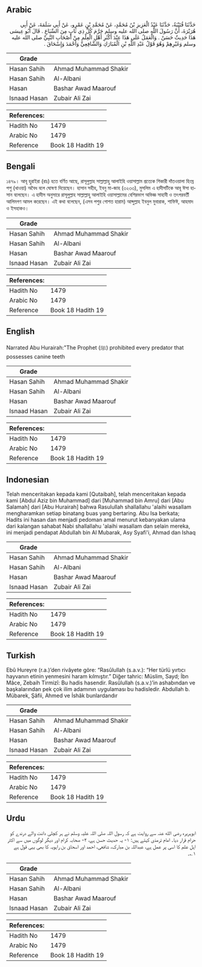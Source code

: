## Arabic


<div dir="rtl" lang="ar" style={{fontSize:'larger',backgroundColor:'#f8f9fa',padding:20}}>
حَدَّثَنَا قُتَيْبَةُ، حَدَّثَنَا عَبْدُ الْعَزِيزِ بْنُ مُحَمَّدٍ، عَنْ مُحَمَّدِ بْنِ عَمْرٍو، عَنْ أَبِي سَلَمَةَ، عَنْ أَبِي هُرَيْرَةَ، أَنَّ رَسُولَ اللَّهِ صلى الله عليه وسلم حَرَّمَ كُلَّ ذِي نَابٍ مِنَ السِّبَاعِ ‏.‏ قَالَ أَبُو عِيسَى هَذَا حَدِيثٌ حَسَنٌ ‏.‏ وَالْعَمَلُ عَلَى هَذَا عِنْدَ أَكْثَرِ أَهْلِ الْعِلْمِ مِنْ أَصْحَابِ النَّبِيِّ صلى الله عليه وسلم وَغَيْرِهِمْ وَهُوَ قَوْلُ عَبْدِ اللَّهِ بْنِ الْمُبَارَكِ وَالشَّافِعِيِّ وَأَحْمَدَ وَإِسْحَاقَ ‏.‏
</div>
<div style={{backgroundColor:'#f8f9fa',padding:20, marginBottom: 10}}><table> <thead> <tr> <th>Grade</th> <th></th> </tr> </thead> <tbody> <tr><td>Hasan Sahih</td><td>Ahmad Muhammad Shakir</td></tr><tr><td>Hasan Sahih</td><td>Al-Albani</td></tr><tr><td>Hasan</td><td>Bashar Awad Maarouf</td></tr><tr><td>Isnaad Hasan</td><td>Zubair Ali Zai</td></tr></tbody></table><table> <thead> <tr> <th>References:</th> <th></th> </tr> </thead> <tbody><tr><td>Hadith No</td><td>1479</td></tr><tr><td>Arabic No</td><td>1479</td></tr><tr><td>Reference</td><td>Book 18 Hadith 19</td></tr></tbody></table></div>

## Bengali


<div dir="ltr" lang="bn" style={{fontSize:'larger',backgroundColor:'#f8f9fa',padding:20}}>
১৪৭৯। আবূ হুরাইরা (রাঃ) হতে বর্ণিত আছে, রাসূলুল্লাহ সাল্লাল্লাহু আলাইহি ওয়াসাল্লাম প্রত্যেক শিকারী দাঁতওয়ালা হিংস্র পশু (খাওয়া) অবৈধ বলে ঘোষণা দিয়েছেন। হাসান সহীহ, ইবনু মা-জাহ (৩২৩৩), মুসলিম এ হাদীসটিকে আবূ ঈসা হাসান বলেছেন। এ হাদীস অনুসারে রাসূলুল্লাহ সাল্লাল্লাহু আলাইহি ওয়াসাল্লামের বেশিরভাগ অভিজ্ঞ সাহাবী ও তৎপরবর্তী আলিমগণ আমল করেছেন। এই কথা বলেছেন, (এসব পশুর গোশত হারাম) আব্দুল্লাহ ইবনুল মুবারাক, শাফিঈ, আহমাদ ও ইসহাকও।
</div>
<div style={{backgroundColor:'#f8f9fa',padding:20, marginBottom: 10}}><table> <thead> <tr> <th>Grade</th> <th></th> </tr> </thead> <tbody> <tr><td>Hasan Sahih</td><td>Ahmad Muhammad Shakir</td></tr><tr><td>Hasan Sahih</td><td>Al-Albani</td></tr><tr><td>Hasan</td><td>Bashar Awad Maarouf</td></tr><tr><td>Isnaad Hasan</td><td>Zubair Ali Zai</td></tr></tbody></table><table> <thead> <tr> <th>References:</th> <th></th> </tr> </thead> <tbody><tr><td>Hadith No</td><td>1479</td></tr><tr><td>Arabic No</td><td>1479</td></tr><tr><td>Reference</td><td>Book 18 Hadith 19</td></tr></tbody></table></div>

## English


<div dir="ltr" lang="en" style={{fontSize:'larger',backgroundColor:'#f8f9fa',padding:20}}>
Narrated Abu Hurairah:"The Prophet (ﷺ) prohibited every predator that possesses canine teeth
</div>
<div style={{backgroundColor:'#f8f9fa',padding:20, marginBottom: 10}}><table> <thead> <tr> <th>Grade</th> <th></th> </tr> </thead> <tbody> <tr><td>Hasan Sahih</td><td>Ahmad Muhammad Shakir</td></tr><tr><td>Hasan Sahih</td><td>Al-Albani</td></tr><tr><td>Hasan</td><td>Bashar Awad Maarouf</td></tr><tr><td>Isnaad Hasan</td><td>Zubair Ali Zai</td></tr></tbody></table><table> <thead> <tr> <th>References:</th> <th></th> </tr> </thead> <tbody><tr><td>Hadith No</td><td>1479</td></tr><tr><td>Arabic No</td><td>1479</td></tr><tr><td>Reference</td><td>Book 18 Hadith 19</td></tr></tbody></table></div>

## Indonesian


<div dir="ltr" lang="id" style={{fontSize:'larger',backgroundColor:'#f8f9fa',padding:20}}>
Telah menceritakan kepada kami [Qutaibah], telah menceritakan kepada kami [Abdul Aziz bin Muhammad] dari [Muhammad bin Amru] dari [Abu Salamah] dari [Abu Hurairah] bahwa Rasulullah shallallahu 'alaihi wasallam mengharamkan setiap binatang buas yang bertaring. Abu Isa berkata; Hadits ini hasan dan menjadi pedoman amal menurut kebanyakan ulama dari kalangan sahabat Nabi shallallahu 'alaihi wasallam dan selain mereka, ini menjadi pendapat Abdullah bin Al Mubarak, Asy Syafi'i, Ahmad dan Ishaq
</div>
<div style={{backgroundColor:'#f8f9fa',padding:20, marginBottom: 10}}><table> <thead> <tr> <th>Grade</th> <th></th> </tr> </thead> <tbody> <tr><td>Hasan Sahih</td><td>Ahmad Muhammad Shakir</td></tr><tr><td>Hasan Sahih</td><td>Al-Albani</td></tr><tr><td>Hasan</td><td>Bashar Awad Maarouf</td></tr><tr><td>Isnaad Hasan</td><td>Zubair Ali Zai</td></tr></tbody></table><table> <thead> <tr> <th>References:</th> <th></th> </tr> </thead> <tbody><tr><td>Hadith No</td><td>1479</td></tr><tr><td>Arabic No</td><td>1479</td></tr><tr><td>Reference</td><td>Book 18 Hadith 19</td></tr></tbody></table></div>

## Turkish


<div dir="ltr" lang="tr" style={{fontSize:'larger',backgroundColor:'#f8f9fa',padding:20}}>
Ebû Hureyre (r.a.)’den rivâyete göre: “Rasûlullah (s.a.v.): “Her türlü yırtıcı hayvanın etinin yenmesini haram kılmıştır.” Diğer tahric: Müslim, Sayd; İbn Mâce, Zebaih Tirmizî: Bu hadis hasendir. Rasûlullah (s.a.v.)’in ashabından ve başkalarından pek çok ilim adamının uygulaması bu hadisledir. Abdullah b. Mübarek, Şâfii, Ahmed ve İshâk bunlardandır
</div>
<div style={{backgroundColor:'#f8f9fa',padding:20, marginBottom: 10}}><table> <thead> <tr> <th>Grade</th> <th></th> </tr> </thead> <tbody> <tr><td>Hasan Sahih</td><td>Ahmad Muhammad Shakir</td></tr><tr><td>Hasan Sahih</td><td>Al-Albani</td></tr><tr><td>Hasan</td><td>Bashar Awad Maarouf</td></tr><tr><td>Isnaad Hasan</td><td>Zubair Ali Zai</td></tr></tbody></table><table> <thead> <tr> <th>References:</th> <th></th> </tr> </thead> <tbody><tr><td>Hadith No</td><td>1479</td></tr><tr><td>Arabic No</td><td>1479</td></tr><tr><td>Reference</td><td>Book 18 Hadith 19</td></tr></tbody></table></div>

## Urdu


<div dir="rtl" lang="ur" style={{fontSize:'larger',backgroundColor:'#f8f9fa',padding:20}}>
ابوہریرہ رضی الله عنہ سے روایت ہے کہ رسول اللہ صلی اللہ علیہ وسلم نے ہر کچلی دانت والے درندے کو حرام قرار دیا۔ امام ترمذی کہتے ہیں: ۱- یہ حدیث حسن ہے، ۲- صحابہ کرام اور دیگر لوگوں میں سے اکثر اہل علم کا اسی پر عمل ہے، عبداللہ بن مبارک، شافعی، احمد اور اسحاق بن راہویہ کا بھی یہی قول ہے ۱؎۔
</div>
<div style={{backgroundColor:'#f8f9fa',padding:20, marginBottom: 10}}><table> <thead> <tr> <th>Grade</th> <th></th> </tr> </thead> <tbody> <tr><td>Hasan Sahih</td><td>Ahmad Muhammad Shakir</td></tr><tr><td>Hasan Sahih</td><td>Al-Albani</td></tr><tr><td>Hasan</td><td>Bashar Awad Maarouf</td></tr><tr><td>Isnaad Hasan</td><td>Zubair Ali Zai</td></tr></tbody></table><table> <thead> <tr> <th>References:</th> <th></th> </tr> </thead> <tbody><tr><td>Hadith No</td><td>1479</td></tr><tr><td>Arabic No</td><td>1479</td></tr><tr><td>Reference</td><td>Book 18 Hadith 19</td></tr></tbody></table></div>